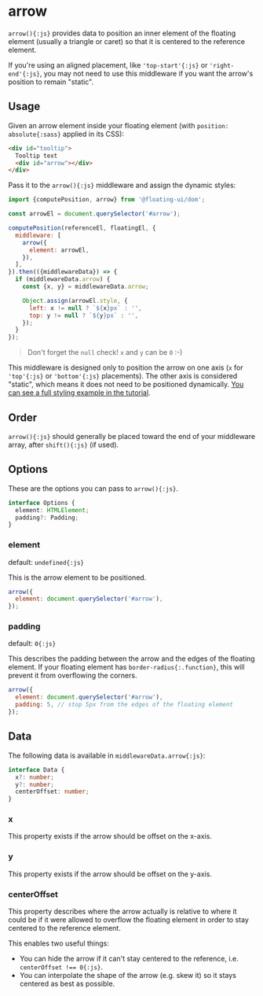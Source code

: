 # arrow

`arrow(){:js}` provides data to position an inner element of the
floating element (usually a triangle or caret) so that it is
centered to the reference element.

If you're using an aligned placement, like `'top-start'{:js}` or
`'right-end'{:js}`, you may not need to use this middleware if
you want the arrow's position to remain "static".

## Usage

Given an arrow element inside your floating element (with
`position: absolute{:sass}` applied in its CSS):

```html
<div id="tooltip">
  Tooltip text
  <div id="arrow"></div>
</div>
```

Pass it to the `arrow(){:js}` middleware and assign the dynamic
styles:

```js
import {computePosition, arrow} from '@floating-ui/dom';

const arrowEl = document.querySelector('#arrow');

computePosition(referenceEl, floatingEl, {
  middleware: [
    arrow({
      element: arrowEl,
    }),
  ],
}).then(({middlewareData}) => {
  if (middlewareData.arrow) {
    const {x, y} = middlewareData.arrow;

    Object.assign(arrowEl.style, {
      left: x != null ? `${x}px` : '',
      top: y != null ? `${y}px` : '',
    });
  }
});
```

> Don't forget the `null` check! `x` and `y` can be `0` :-)

This middleware is designed only to position the arrow on one
axis (`x` for `'top'{:js}` or `'bottom'{:js}` placements). The
other axis is considered "static", which means it does not need
to be positioned dynamically.
[You can see a full styling example in the tutorial](/docs/tutorial#arrow-middleware).

## Order

`arrow(){:js}` should generally be placed toward the end of your
middleware array, after `shift(){:js}` (if used).

## Options

These are the options you can pass to `arrow(){:js}`.

```ts
interface Options {
  element: HTMLElement;
  padding?: Padding;
}
```

### element

default: `undefined{:js}`

This is the arrow element to be positioned.

```js
arrow({
  element: document.querySelector('#arrow'),
});
```

### padding

default: `0{:js}`

This describes the padding between the arrow and the edges of the
floating element. If your floating element has
`border-radius{:.function}`, this will prevent it from
overflowing the corners.

```js
arrow({
  element: document.querySelector('#arrow'),
  padding: 5, // stop 5px from the edges of the floating element
});
```

## Data

The following data is available in `middlewareData.arrow{:js}`:

```ts
interface Data {
  x?: number;
  y?: number;
  centerOffset: number;
}
```

### x

This property exists if the arrow should be offset on the x-axis.

### y

This property exists if the arrow should be offset on the y-axis.

### centerOffset

This property describes where the arrow actually is relative to
where it could be if it were allowed to overflow the floating
element in order to stay centered to the reference element.

This enables two useful things:

- You can hide the arrow if it can't stay centered to the
  reference, i.e. `centerOffset !== 0{:js}`.
- You can interpolate the shape of the arrow (e.g. skew it) so it
  stays centered as best as possible.

